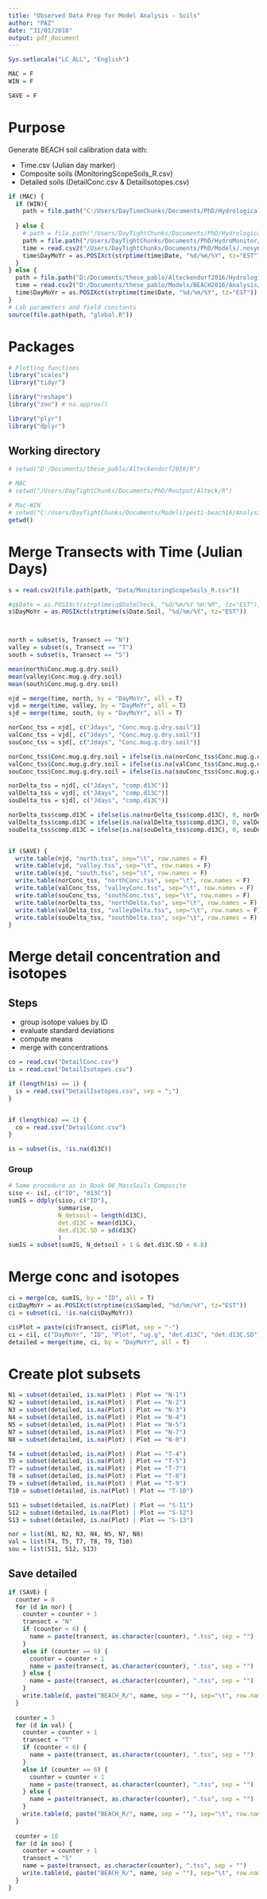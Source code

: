 ```yaml
---
title: "Observed Data Prep for Model Analysis - Soils"
author: "PAZ"
date: "31/01/2018"
output: pdf_document
---
```


```r
Sys.setlocale("LC_ALL", "English")

MAC = F
WIN = F

SAVE = F
```

# Purpose

Generate BEACH soil calibration data with:

- Time.csv (Julian day marker)
- Composite soils (MonitoringScopeSoils_R.csv)
- Detailed soils (DetailConc.csv & DetailIsotopes.csv)


```r
if (MAC) {
  if (WIN){
    path = file.path("C:/Users/DayTimeChunks/Documents/PhD/HydrologicalMonitoring")
    
  } else {
    # path = file.path("/Users/DayTightChunks/Documents/PhD/HydrologicalMonitoring")
    path = file.path("/Users/DayTightChunks/Documents/PhD/HydroMonitor/.nosync/HydrologicalMonitoring")
    time = read.csv2("/Users/DayTightChunks/Documents/PhD/Models/.nosync/pesti-beach16/Analysis/Data/Time.csv")
    time$DayMoYr = as.POSIXct(strptime(time$Date, "%d/%m/%Y", tz="EST"))
  }
} else {
  path = file.path("D:/Documents/these_pablo/Alteckendorf2016/HydrologicalMonitoring")
  time = read.csv2("D:/Documents/these_pablo/Models/BEACH2016/Analysis/Data/Time.csv")
  time$DayMoYr = as.POSIXct(strptime(time$Date, "%d/%m/%Y", tz="EST"))
}
# Lab parameters and field constants
source(file.path(path, "global.R"))
```


# Packages

```r

# Plotting functions
library("scales")
library("tidyr")

library("reshape")
library("zoo") # na.approx()

library("plyr")
library("dplyr")


```

## Working directory

```r

# setwd("D:/Documents/these_pablo/Alteckendorf2016/R")

# MAC
# setwd("/Users/DayTightChunks/Documents/PhD/Routput/Alteck/R")

# Mac-WIN
# setwd("C:/Users/DayTightChunks/Documents/Models/pesti-beach16/Analysis/Data")
getwd()

```


# Merge Transects with Time (Julian Days)

```r
s = read.csv2(file.path(path, "Data/MonitoringScopeSoils_R.csv"))

#q$Date = as.POSIXct(strptime(q$DateCheck, "%d/%m/%Y %H:%M", tz="EST"))
s$DayMoYr = as.POSIXct(strptime(s$Date.Soil, "%d/%m/%Y", tz="EST"))



north = subset(s, Transect == "N")
valley = subset(s, Transect == "T")
south = subset(s, Transect == "S")

mean(north$Conc.mug.g.dry.soil)
mean(valley$Conc.mug.g.dry.soil)
mean(south$Conc.mug.g.dry.soil)

njd = merge(time, north, by = "DayMoYr", all = T)
vjd = merge(time, valley, by = "DayMoYr", all = T)
sjd = merge(time, south, by = "DayMoYr", all = T)

norConc_tss = njd[, c("Jdays", "Conc.mug.g.dry.soil")]
valConc_tss = vjd[, c("Jdays", "Conc.mug.g.dry.soil")]
souConc_tss = sjd[, c("Jdays", "Conc.mug.g.dry.soil")]

norConc_tss$Conc.mug.g.dry.soil = ifelse(is.na(norConc_tss$Conc.mug.g.dry.soil), -1, norConc_tss$Conc.mug.g.dry.soil)
valConc_tss$Conc.mug.g.dry.soil = ifelse(is.na(valConc_tss$Conc.mug.g.dry.soil), -1, valConc_tss$Conc.mug.g.dry.soil)
souConc_tss$Conc.mug.g.dry.soil = ifelse(is.na(souConc_tss$Conc.mug.g.dry.soil), -1, souConc_tss$Conc.mug.g.dry.soil)

norDelta_tss = njd[, c("Jdays", "comp.d13C")]
valDelta_tss = vjd[, c("Jdays", "comp.d13C")]
souDelta_tss = sjd[, c("Jdays", "comp.d13C")]

norDelta_tss$comp.d13C = ifelse(is.na(norDelta_tss$comp.d13C), 0, norDelta_tss$comp.d13C)
valDelta_tss$comp.d13C = ifelse(is.na(valDelta_tss$comp.d13C), 0, valDelta_tss$comp.d13C)
souDelta_tss$comp.d13C = ifelse(is.na(souDelta_tss$comp.d13C), 0, souDelta_tss$comp.d13C)


if (SAVE) {
  write.table(njd, "north.tss", sep="\t", row.names = F)
  write.table(vjd, "valley.tss", sep="\t", row.names = F)
  write.table(sjd, "south.tss", sep="\t", row.names = F)  
  write.table(norConc_tss, "northConc.tss", sep="\t", row.names = F)
  write.table(valConc_tss, "valleyConc.tss", sep="\t", row.names = F)
  write.table(souConc_tss, "southConc.tss", sep="\t", row.names = F)  
  write.table(norDelta_tss, "northDelta.tss", sep="\t", row.names = F)
  write.table(valDelta_tss, "valleyDelta.tss", sep="\t", row.names = F)
  write.table(souDelta_tss, "southDelta.tss", sep="\t", row.names = F)  
}


```

# Merge detail concentration and isotopes

## Steps
- group isotope values by ID
- evaluate standard deviations
- compute means
- merge with concentrations

```r

co = read.csv("DetailConc.csv")
is = read.csv("DetailIsotopes.csv")

if (length(is) == 1) {
  is = read.csv("DetailIsotopes.csv", sep = ";")
}


if (length(co) == 1) {
  co = read.csv("DetailConc.csv")
}

is = subset(is, !is.na(d13C))
```

### Group

```r
# Same procedure as in Book 06_MassSoils_Composite
siso <- is[, c("ID", "d13C")]
sumIS = ddply(siso, c("ID"), 
              summarise,
              N_detsoil = length(d13C),
              det.d13C = mean(d13C),
              det.d13C.SD = sd(d13C)
              )
sumIS = subset(sumIS, N_detsoil > 1 & det.d13C.SD < 0.8)
```


# Merge conc and isotopes

```r
ci = merge(co, sumIS, by = "ID", all = T)
ci$DayMoYr = as.POSIXct(strptime(ci$Sampled, "%d/%m/%Y", tz="EST"))
ci = subset(ci, !is.na(ci$DayMoYr))

```

```r
ci$Plot = paste(ci$Transect, ci$Plot, sep = "-")
ci = ci[, c("DayMoYr", "ID", "Plot", "ug.g", "det.d13C", "det.d13C.SD")]
detailed = merge(time, ci, by = "DayMoYr", all = T)
```

# Create plot subsets

```r
N1 = subset(detailed, is.na(Plot) | Plot == "N-1")
N2 = subset(detailed, is.na(Plot) | Plot == "N-2")
N3 = subset(detailed, is.na(Plot) | Plot == "N-3")
N4 = subset(detailed, is.na(Plot) | Plot == "N-4")
N5 = subset(detailed, is.na(Plot) | Plot == "N-5")
N7 = subset(detailed, is.na(Plot) | Plot == "N-7")
N8 = subset(detailed, is.na(Plot) | Plot == "N-8")

T4 = subset(detailed, is.na(Plot) | Plot == "T-4")
T5 = subset(detailed, is.na(Plot) | Plot == "T-5")
T7 = subset(detailed, is.na(Plot) | Plot == "T-7")
T8 = subset(detailed, is.na(Plot) | Plot == "T-8")
T9 = subset(detailed, is.na(Plot) | Plot == "T-9")
T10 = subset(detailed, is.na(Plot) | Plot == "T-10")

S11 = subset(detailed, is.na(Plot) | Plot == "S-11")
S12 = subset(detailed, is.na(Plot) | Plot == "S-12")
S13 = subset(detailed, is.na(Plot) | Plot == "S-13")

nor = list(N1, N2, N3, N4, N5, N7, N8)
val = list(T4, T5, T7, T8, T9, T10)
sou = list(S11, S12, S13)

```

## Save detailed

```r

if (SAVE) {
  counter = 0
  for (d in nor) {
    counter = counter + 1
    transect = "N"
    if (counter < 6) {
      name = paste(transect, as.character(counter), ".tss", sep = "")
    }
    else if (counter == 6) {
      counter = counter + 1
      name = paste(transect, as.character(counter), ".tss", sep = "")
    } else {
      name = paste(transect, as.character(counter), ".tss", sep = "")
    } 
    write.table(d, paste("BEACH_R/", name, sep = ""), sep="\t", row.names = F)
  }
  
  counter = 3
  for (d in val) {
    counter = counter + 1
    transect = "T"
    if (counter < 6) {
      name = paste(transect, as.character(counter), ".tss", sep = "")
    }
    else if (counter == 6) {
      counter = counter + 1
      name = paste(transect, as.character(counter), ".tss", sep = "")
    } else {
      name = paste(transect, as.character(counter), ".tss", sep = "")
    } 
    write.table(d, paste("BEACH_R/", name, sep = ""), sep="\t", row.names = F)
  }
  
  counter = 10
  for (d in sou) {
    counter = counter + 1
    transect = "S"
    name = paste(transect, as.character(counter), ".tss", sep = "")
    write.table(d, paste("BEACH_R/", name, sep = ""), sep="\t", row.names = F)
  }
}


```

